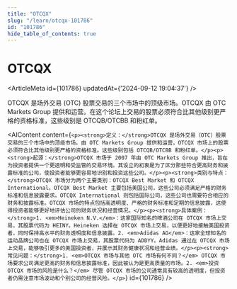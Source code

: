 ```yaml
---
title: "OTCQX"
slug: "/learn/otcqx-101786"
id: "101786"
hide_table_of_contents: true
---
```



# OTCQX

<ArticleMeta id={101786} updatedAt={'2024-09-12 19:04:37'} />
<div className='border-solid border-b border-t-0 my-4 border-[var(--ifm-color-gray-300)]' />

OTCQX 是场外交易 (OTC) 股票交易的三个市场中的顶级市场。OTCQX 由 OTC Markets Group 提供和运营。在这个论坛上交易的股票必须符合比其他级别更严格的资格标准，这些级别是 OTCQB/OTCBB 和粉红单。

<AIContent content={`<p><strong>定义：</strong>OTCQX 是场外交易（OTC）股票交易的三个市场中的顶级市场。由 OTC Markets Group 提供和运营，OTCQX 市场上的股票必须符合比其他级别更严格的资格标准。这些级别包括 OTCQB/OTCBB 和粉红单。</p><p><strong>起源：</strong>OTCQX 市场于 2007 年由 OTC Markets Group 推出，旨在为投资者提供一个更透明和受监管的交易环境。其设立的初衷是为了区分那些符合更高财务和披露标准的公司，使投资者能够更容易地识别和投资这些公司。</p><p><strong>类别与特点：</strong>OTCQX 市场分为两个主要类别：OTCQX Best Market 和 OTCQX International。OTCQX Best Market 主要包括美国公司，这些公司必须满足严格的财务标准和信息披露要求。OTCQX International 则包括国际公司，这些公司也需要符合相应的财务和披露标准。OTCQX 市场的特点包括高透明度、严格的财务标准和定期的信息披露，这使得投资者能够更好地评估公司的财务状况和经营情况。</p><p><strong>具体案例：</strong>1. <em>Heineken N.V.</em>：这家国际知名的啤酒公司在 OTCQX 市场上交易，其股票代码为 HEINY。Heineken 选择在 OTCQX 市场上交易，以便更好地接触美国投资者，同时保持高水平的财务透明度和信息披露。2. <em>Adidas AG</em>：这家全球知名的运动品牌公司也在 OTCQX 市场上交易，其股票代码为 ADDYY。Adidas 通过在 OTCQX 市场上交易，能够吸引更多的美国投资者，并展示其财务健康状况和经营业绩。</p><p><strong>常见问题：</strong>1. <em>OTCQX 市场与其他 OTC 市场有何不同？</em> OTCQX 市场要求公司满足更高的财务和信息披露标准，因此被认为是更高质量的市场。2. <em>投资 OTCQX 市场的风险是什么？</em> 尽管 OTCQX 市场的公司通常具有较高的透明度，但投资者仍需注意市场波动和个别公司的经营风险。</p>`} id={101786} />
